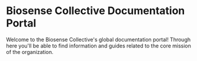 # Biosense Collective Documentation Portal

Welcome to the Biosense Collective's global documentation portal! Through here you'll be able to find information and guides related to the core mission of the organization.
